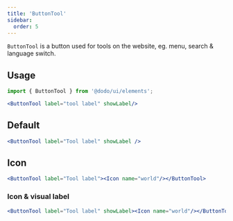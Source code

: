 ```yaml
---
title: 'ButtonTool'
sidebar:
  order: 5
---
```



`ButtonTool` is a button used for tools on the website, eg. menu, search & language switch.

## Usage

```jsx
import { ButtonTool } from '@dodo/ui/elements';

<ButtonTool label="tool label" showLabel/>
```

## Default

<div class="not-content">
	<ButtonTool label="Tool label" showLabel />
</div>

```jsx
<ButtonTool label="Tool label" showLabel />
```

## Icon


<div class="not-content">
	<ButtonTool label="Tool label"><Icon name="world"/></ButtonTool>
</div>

```jsx
<ButtonTool label="Tool label"><Icon name="world"/></ButtonTool>
```

### Icon & visual label

<div class="not-content">
	<ButtonTool label="Tool label" showLabel><Icon name="world"/></ButtonTool>
</div>

```jsx
<ButtonTool label="Tool label" showLabel><Icon name="world"/></ButtonTool>
```
